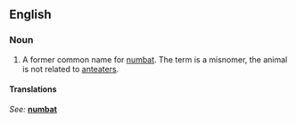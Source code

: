 ==English==

===Noun===
{{en-noun|sg=[[banded]] [[anteater]]}}

# {{zoology}} A former common name for [[numbat]]. The term is a misnomer, the animal is not related to [[anteater]]s.

====Translations====
{{trans-top}}
''See: '' '''[[numbat]]'''
{{trans-bottom}}